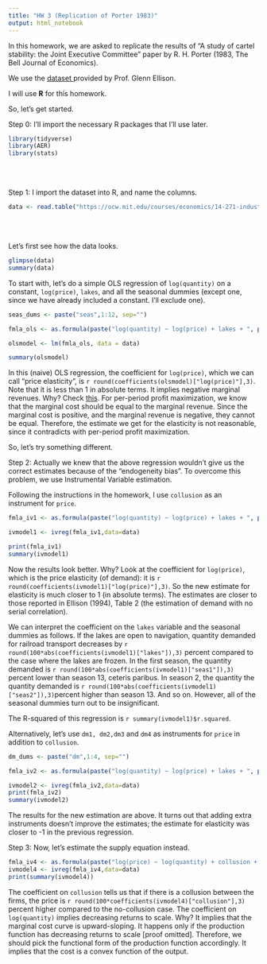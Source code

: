 ```yaml
---
title: "HW 3 (Replication of Porter 1983)"
output: html_notebook
---
```


In this homework, we are asked to replicate the results of "A study of cartel stability: the Joint Executive Committee" paper by R. H. Porter (1983, The Bell Journal of Economics).

We use the <a href="https://ocw.mit.edu/courses/economics/14-271-industrial-organization-i-fall-2013/assignments/Porter.prn"> dataset </a> provided by Prof. Glenn Ellison.

I will use <b>R</b> for this homework.

So, let's get started. 

Step 0: I'll import the necessary R packages that I'll use later.

```r
library(tidyverse)
library(AER)
library(stats)
```
<br></br>

Step 1: I import the dataset into R, and name the columns.
```r
data <- read.table("https://ocw.mit.edu/courses/economics/14-271-industrial-organization-i-fall-2013/assignments/Porter.prn", header = TRUE)

```
<br></br>

Let's first see how the data looks.
```r
glimpse(data)
summary(data)
```

To start with, let's do a simple OLS regression of ``` log(quantity)``` on a constant, ```
log(price)```, ```lakes```, and all the seasonal dummies (except one, since we have already included a constant. I'll exclude one). 

```r
seas_dums <- paste("seas",1:12, sep="")

fmla_ols <- as.formula(paste("log(quantity) ~ log(price) + lakes + ", paste(seas_dums, collapse= "+")))

olsmodel <- lm(fmla_ols, data = data)

summary(olsmodel)
```

In this (naive) OLS regression, the coefficient for `log(price)`, which we can call "price elasticity", is `r round(coefficients(olsmodel)["log(price)"],3)`. Note that it is less than 1 in absolute terms. It implies negative marginal revenues. Why? Check <a href="https://en.wikipedia.org/wiki/Marginal_revenue#Relationship_between_marginal_revenue_and_elasticity">this</a>. For per-period profit maximization, we know that the marginal cost should be equal to the marginal revenue. Since the marginal cost is positive, and the marginal revenue is negative, they cannot be equal. Therefore, the estimate we get for the elasticity is not reasonable, since it contradicts with per-period profit maximization.

So, let's try something different.

Step 2: Actually we knew that the above regression wouldn't give us the correct estimates because of the "endogeneity bias". To overcome this problem, we use Instrumental Variable estimation.

Following the instructions in the homework, I use `collusion` as an instrument for `price`.  

```r
fmla_iv1 <- as.formula(paste("log(quantity) ~ log(price) + lakes + ", paste(seas_dums, collapse= "+"),paste("| collusion + lakes + "),paste(seas_dums, collapse= "+")))

ivmodel1 <- ivreg(fmla_iv1,data=data)

print(fmla_iv1)
summary(ivmodel1)
```

Now the results look better. Why? Look at the coefficient for `log(price)`, which is the price elasticity (of demand): it is `r round(coefficients(ivmodel1)["log(price)"],3)`. So the new estimate for elasticity is much closer to 1 (in absolute terms). The estimates are closer to those reported in Ellison (1994), Table 2 (the estimation of demand with no serial correlation).

We can interpret the coefficient on the `lakes` variable and the seasonal dummies as follows. If the lakes are open to navigation, quantity demanded for railroad transport decreases by `r round(100*abs(coefficients(ivmodel1)["lakes"]),3)` percent compared to the case where the lakes are frozen. In the first season, the quantity demanded is `r round(100*abs(coefficients(ivmodel1)["seas1"]),3) ` percent lower than season 13, ceteris paribus. In season 2, the quantity  the quantity demanded is `r round(100*abs(coefficients(ivmodel1)["seas2"]),3) `percent higher than season 13. And so on. However, all of the seasonal dummies turn out to be insignificant.


The R-squared of this regression is `r summary(ivmodel1)$r.squared`.


Alternatively, let's use `dm1, dm2,dm3` and `dm4` as instruments for `price` in addition to `collusion`.
```r

dm_dums <- paste("dm",1:4, sep="")

fmla_iv2 <- as.formula(paste("log(quantity) ~ log(price) + lakes + ", paste(seas_dums, collapse= "+"),paste("|", paste(dm_dums,collapse = "+"), "+ collusion + lakes + "), paste(seas_dums,collapse="+")))

ivmodel2 <- ivreg(fmla_iv2,data=data)
print(fmla_iv2)
summary(ivmodel2)
```


The results for the new estimation are above. It turns out that adding extra instruments doesn't improve the estimates; the estimate for elasticity was closer to -1 in the previous regression.


Step 3: Now, let's estimate the supply equation instead. 
\begin{equation}
 \beta = \frac{\alpha}{\beta}
\end{equation}


```r
fmla_iv4 <- as.formula(paste("log(price) ~ log(quantity) + collusion + ", paste(dm_dums, collapse= "+"),paste("+"),paste(seas_dums,collapse="+"),paste("| lakes + collusion + "),paste(dm_dums, collapse= "+"),paste("+"),paste(seas_dums,collapse ="+")))
ivmodel4 <- ivreg(fmla_iv4,data=data)
print(summary(ivmodel4))

```

The coefficient on `collusion` tells us that if there is a collusion between the firms, the price is `r round(100*coefficients(ivmodel4)["collusion"],3)` percent higher compared to the no-collusion case. The coefficient on `log(quantity)` implies decreasing returns to scale. Why? It implies that the marginal cost curve is upward-sloping. It happens only if the production function has decreasing returns to scale [proof omitted]. Therefore, we should pick the functional form of the production function accordingly. It implies that the cost is a convex function of the output.




























